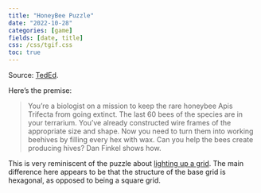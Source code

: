 ```yaml
---
title: "HoneyBee Puzzle"
date: "2022-10-28"
categories: [game]
fields: [date, title]
css: /css/tgif.css
toc: true
---
```


:::{.callout-tip appearance="simple" icon=false}
Source: [TedEd](https://www.youtube.com/watch?v=rLL-y2WLE14).
:::

Here's the premise:

> You’re a biologist on a mission to keep the rare honeybee Apis Trifecta from going extinct. The last 60 bees of the species are in your terrarium. You’ve already constructed wire frames of the appropriate size and shape. Now you need to turn them into working beehives by filling every hex with wax. Can you help the bees create producing hives? Dan Finkel shows how. 

This is very reminiscent of the puzzle about [lighting up a grid](../lighting-up-a-grid/index.qmd). The main difference here appears to be that the structure of the base grid is hexagonal, as opposed to being a square grid.